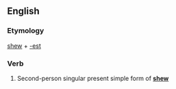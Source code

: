 ==English==

===Etymology===
[[shew]] + [[-est]]

===Verb===
{{en-verb form}}

# {{context|archaic|lang=en}} Second-person singular present simple form of '''[[shew]]'''
